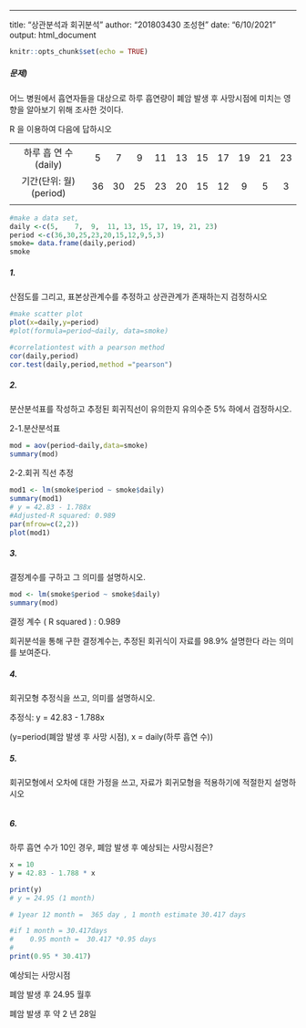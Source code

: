 ---
title: "상관분석과 회귀분석"
author: "201803430 조성현"
date: "6/10/2021"
output: html_document

```r
knitr::opts_chunk$set(echo = TRUE)
```

##### 문제)

어느 병원에서 흡연자들을 대상으로 하루 흡연량이 폐암 발생 후 사망시점에 미치는 영향을 알아보기 위해 조사한 것이다.

R 을 이용하여 다음에 답하시오


||||||||||||
|:---:|:---:|:---:|:---:|:---:|:---:|:---:|:---:|:---:|:---:|:---:|
|하루 흡 연 수(daily)|5|7|9|11|13|15|17|19|21|23|
|기간(단위: 월)(period)|36|30|25|23|20|15|12|9|5|3|
||||||||||||


```r
#make a data set, 
daily <-c(5,	7,	9,	11,	13,	15,	17,	19,	21,	23)
period <-c(36,30,25,23,20,15,12,9,5,3)
smoke= data.frame(daily,period)
smoke
```

##### 1.	
산점도를 그리고, 표본상관계수를 추정하고 상관관계가 존재하는지 검정하시오 

```r
#make scatter plot
plot(x=daily,y=period)          
#plot(formula=period~daily, data=smoke)
```

```r
#correlationtest with a pearson method
cor(daily,period)
cor.test(daily,period,method ="pearson")
```

##### 2.	
분산분석표를 작성하고 추정된 회귀직선이 유의한지 유의수준 5% 하에서 검정하시오.

2-1.분산분석표
```r
mod = aov(period~daily,data=smoke)
summary(mod)
```

2-2.회귀 직선 추정 

```r
mod1 <- lm(smoke$period ~ smoke$daily)
summary(mod1)
# y = 42.83 - 1.788x
#Adjusted-R squared: 0.989
par(mfrow=c(2,2))
plot(mod1)
```

##### 3.	
결정계수를 구하고 그 의미를 설명하시오. 
```r
mod <- lm(smoke$period ~ smoke$daily)
summary(mod)
```

결정 계수 ( R squared ) : 0.989

회귀분석을 통해 구한 결정계수는, 추정된 회귀식이  자료를 98.9% 설명한다 라는 의미를 보여준다.



##### 4.	
회귀모형 추정식을 쓰고, 의미를 설명하시오.

추정식:
y = 42.83 - 1.788x 

(y=period(폐암 발생 후 사망 시점), x = daily(하루 흡연 수))



##### 5.
회귀모형에서 오차에 대한 가정을 쓰고, 자료가 회귀모형을 적용하기에 적절한지 설명하시오
```r

```

##### 6.
하루 흡연 수가 10인 경우, 폐암 발생 후 예상되는 사망시점은? 
```r
x = 10
y = 42.83 - 1.788 * x 

print(y)
# y = 24.95 (1 month)

# 1year 12 month =  365 day , 1 month estimate 30.417 days

#if 1 month = 30.417days
#    0.95 month =  30.417 *0.95 days
#
print(0.95 * 30.417)
```
예상되는 사망시점

폐암 발생 후 24.95 월후 

폐암 발생 후 약 2 년 28일 






